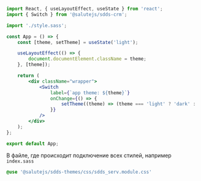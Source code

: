 
<TipCssModules isSass/>

```jsx
import React, { useLayoutEffect, useState } from 'react';
import { Switch } from '@salutejs/sdds-crm';

import './style.sass';

const App = () => {
    const [theme, setTheme] = useState('light');

    useLayoutEffect(() => {
        document.documentElement.className = theme;
    }, [theme]);

    return (
        <div className="wrapper">
            <Switch
                label={`app theme: ${theme}`}
                onChange={() => {
                    setTheme((theme) => (theme === 'light' ? 'dark' : 'light'));
                }}
            />
        </div>
    );
};

export default App;
```

В файле, где происходит подключение всех стилей, например `index.sass`

```sass
@use '@salutejs/sdds-themes/css/sdds_serv.module.css'
```

